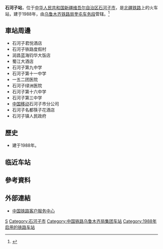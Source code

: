 {{noteTA
|1=zh-cn:始发车次; zh-hk:列車班次;
|2=zh-cn:车次; zh-hk:班次;
}}
{{Distinguish|石河站}}
{{Infobox China railway station
|车站名称 = 石河子站
|图片 = Shihezi station.jpg
|图片介绍 = 石河子站
|车站名称拼音=Shihezi
|英文名称 = Shihezi Railway Station
|车站代码 = 42503<ref>{{cite book|title=中华人民共和国铁路车站代码（GB/T 10302-2010）|publisher=中国标准出版社|year=2010|isbn=155066140495|ignore-isbn-error=true|pages=32}}</ref>
|电报码 = SZR<ref>{{cite book|author=铁道部电子计算技术中心, 铁道部运输局|title=铁路车站站名代码表：TMIS使用|publisher=中国铁道出版社|location=北京|year=1998|isbn=9787113030995|pages=97}}</ref><ref>{{cite book|author=[[中华人民共和国铁道部|中华人民共和国铁道部]]|title=铁路电报站名略号（2012）|publisher=中国铁道出版社|location=北京|year=2012|unified=15113·3468|pages=116}}</ref>
|拼音码 = SHZ
|车站地址 = [[新疆维吾尔自治区|新疆维吾尔自治区]][[石河子市|石河子市]]
|坐标 = {{coord|44.267340|N|86.060432|E|display=inline,title}}
|归属 = [[乌鲁木齐铁路局|乌鲁木齐铁路局]][[奎屯车务段|奎屯车务段]]
|车站等级 = [[三等站_(中铁)|三等站]]
|线路 = [[北疆铁路|北疆铁路]]
|月台数目 =2
|站台面 = 3
|股道数目 =13
|网站 = 
}}
{{BS-map|title=石河子站路轨及月台配置示意图|legend=track|title-bg=#99aaff|title-color=black|map=
\CONTg\CONTg~~[[兰新铁路|兰新铁路]][[下行线|下]]、[[上行线|上行线]][[阿拉山口站|阿拉山口站]]方向
\STRg\STRf
\\\\STR\STR\\\ENDEa
\\\\STR\STR\\\STR
\\\\STR\STR\\\STR
\\\\\STR\STR\\\ABZg2\STRc3
\\\\\\STR\STR\\\STR+c1\STR2+4\STRc3
\\\\ENDEa\\STR\STR\\\ABZg2\STRc13\LSTR2+4
\\\\STR\\STR\STR\\\STR+c1\STR2+4\STRc3
\\\\\STR\\STR\STR\\\STR\STRc1\STR2+4\STRc3
\\\\\STR\\STR\STR\\\STR\\STRc1\LSTR2+4
\\\\STR\\STR\STR\\\STR\\ENDEa
\\\\STR\\STR\STR\\\STR\\STR
\\\\STR\\STR\STR\\\STR2\STRc3\STR
\\\\STR\\STR\STR\\\STRc1\STR2+4\STR+c3
\\\\STR\\STR\STR\\\\STRc1\ABZg+4
\\\\\STR\\STR\STR\\\\\ABZg2\STRc3
\\\\\STR\\STR\STR\\\\\STR+c1\LSTR2+4
\\\\STR\\STR\STR\\\\STRc2\STR3
\\\\STR2\STRc3\STR\STR\\\STRc2\STR3+1\STRc4
\\\STRc1\STR+4\STR\STR\\STRc2\STR3+1\STRc4
\\\STR\STR\STR\STRc2\STR3+1\STRc4
\\ABZg2\STR+c3\STR+c2\ABZ1+3f\STRc4
ENDEa\STR+c1\ABZg+4\ABZg+1\STR+c4
STR2\STR+c3\ABZg2\ABZg3\STR
STRc1\ABZg+4\ABZg+1\ABZg+4\STR
STRc2\ABZg3\STR\STR\STR
STRc2\STR3+1\STR!~STRc24\ABZg3\ABZg2\STR+c3\
STRc2\STR3+1\STRc24\KRZ3+1\STR+c4\ABZg2!~STRc1\ABZ2+4g!~STRc3\STRc3\
STRc2\STR3+1\STRc24\ABZ1+3f\STR+c4\STR\STR+c1\STR+4+c1\ABZ4+2f\STRc3\
STRc2\STR3+l!~STRc2\ABZ1+3r\STRc24\ABZ1+3f\STR+c4\STR\STR\STR\STR\STR+c1\STR+4\\\
STRc2\STR3+1\STR+1+c4\STRc24\STR3+1!~STRc2\STR3!~STRc24\ABZg3\STR\STR\STR\STR\STR\STR\\\\
STR+1\STRc24\ABZg3\STR+1\STR+1+c4\STR+1+c4\STR+c4\STR\STR\STR\STR\STR\STR\\\\
STR\STR+1\STR+c4\STR\STR\STR\STR+BSl\STR+BSr\STR\STR\STR\STR\STR+BSl\\\\
STR\STR\STR\STR\STR\STR\STR+BSl\STR+BSr\STR\STR\STR\STR\STR+BSl!~num1l\\\\~~1站台
STR\STR\STR\STR\STR\STR\STR+BSl\STR+BSr\STR\STR\STR\STR\STR+BSl\\\\
STR\STR\STR\STR\STR\STR\STR+BSl\STR+BSr\STR\STR\STR\STR\STR+BSl\\\\
STR\STR\STR\STR\STR\STR\STR+BSl\STR+BSr\STR\STR\STR\STR\STR+BSl\\\\
STR\STR\STR\STR\STR\STR\STR+BSl\STR+BSr\STR\STR\STR\STR\STR+BSl\\\\
STR\STR\STR\STR\STR\STR\STR+BSl\STR+BSr!~num2r\STR\STR\STR\STR\STR+BSl\\\\~~2站台
STR\STR\STR\STR\STR\STR\STR+BSl!~num3l\STR+BSr\STR\STR\STR\STR\STR+BSl\\\\~~3站台
STR\STR\STR\STR\STR\STR\STR+BSl\STR+BSr\STR\STR\STR\STR\STR+BSl\\\\
STR\STR\STR\STR\STR\STR\STR+BSl\STR+BSr\STR\STR\STR\STR\STR+BSl\\\\
STR\STR\STR\STR\STR\STR\STR+BSl\STR+BSr\STR\STR\STR\STR\STR+BSl\\\\
STR\STR\STR\STR\STR\STR\STR+BSl\STR+BSr\STR\STR\STR\STR\STR\\\\
STR\STR\STR\STR\STR\STR\STR\STR\STR\STR\STR\STR\STR\\\\
STR\STR\STR\STR\STR\STR\STR\STR\STR\STR\STR\STR\STR\\LSTR\LSTR\LSTR
STR\STR\STR\STR\STR\STR\STR\STR\STR\STR\STR\STR\STR\\STR+c2\STR3+c2\STR3
STR\STR\STR\STR\STR\STR\STR\STR\STR\STR\STR\STR\STR\STRc2\ABZ3+1g!~STRc2\STR3+1!~STRc4\STRc4
STR\STR\STR\STR\STR\STR\STR\STR\STR\STR\STR\STR\STR\STR+1!~STRc2\STR3+1!~STRc4\STRc4\
STR\STR2\STR+c3\STR\STR\STR\STR\STR\STR\STR\STR\STR+c2\STR3\ABZg+1\STRc4\\
STR2\STRc13\ABZg+4\STR2\STR2+c3\STR2+c3\STR+c3\STR\STR\STR+c2\STR3+c2\ABZ3+1g\STRc4\STR\STRc2\LSTR3+1\
STRc1\STR2+4\STR2+c3\STRc13\STR2+4!~STRc1\STR+4!~STRc13\ABZg+4\STR\STR\ABZg+1!~STRc2\ABZ1+3f!~STRc4\STRc4\STRc2\STR3+c2\STR3+1\STRc4\
STRc1\STRl+4!~STRc1\ABZ2+4r\STRc13\ABZ2+4g\STR+c3\STR\STR\ABZg+1\STR+c4\STRc2\ABZ3+1l\STRr+1!~STRc4\STRc4\
STRc1\STR2+4\STRc13\ABZ2+4g\STR+c3\ABZg2\STR+c3\STR+c2\STR3+1\STRc4\
STRc1\STR2+4\STRc13\ABZg+4\STR+c1\ABZg+4\ABZg+1\STRc4\
STRc1\STR2+4\ABZg2!~STRc3\STR+c3\ABZg2\STR+c3\
ENDEaq\STR2+r!~STRc1\ABZg+4!~STRc13\ABZg+4\STR+c1\ABZg+4\
STRc1\ABZg+4\ABZg2\ABZg3\STR
\STR\ABZg+1\ABZg+4\ENDEe
STRc2\STR3\STR\STR\
STRc2\STR3+1\STRc4\STR\STR\\
STR+1\STRc4\\STR\STR\\
STR\\\STR\STR\\
STR2\STRc3\\STR\STR\\
STRc1\STR2+4\STRc3\STR\STR\\
STRc1\STR2+4\STR+c3\STR\
STRc1\KRZ2+4o\STR+c3
\\STR+c1\KRZ2+4o\STRc3
\\STR\STR+c1\LSTR2+4
\STRg\STRf
\CONTf\CONTf~~[[兰新铁路|兰新铁路]][[下行线|下]]、[[上行线|上行线]][[兰州站|兰州站]]方向
}}
'''石河子站'''，位于[[中华人民共和国|中华人民共和国]][[新疆维吾尔自治区|新疆维吾尔自治区]][[石河子市|石河子市]]，是[[北疆铁路|北疆铁路]]上的火车站，建于1988年，由[[乌鲁木齐铁路局|乌鲁木齐铁路局]][[奎屯车务段|奎屯车务段]]管辖。<ref>{{Cite web |url=http://search.huochepiao.com/huochezhan/jieshao/1940.htm |title=石河子火车站介绍 |accessdate=2018-02-03 |archive-date=2018-02-03 |archive-url=https://web.archive.org/web/20180203181429/http://search.huochepiao.com/huochezhan/jieshao/1940.htm |dead-url=no }}</ref>
== 車站周邊 ==
* 石河子君悦酒店
* 石河子铁路度假村
* 润昌蓝海钧华大饭店
* 蜀江大酒店
* 石河子第九中学
* 石河子第十一中学
* 一五二团医院
* 石河子绿洲医院
* 石河子第十六中学
* 石河子第三中学
* [[中国移动|中国移动]]石河子市分公司
* 石河子名都筷子花酒店
* 石河子镇人民政府

== 歷史 ==
* 建于1988年。
== 临近车站 ==
{{start rail box|[[中国铁路|中国铁路]]}}
{{s-inop|[[玛纳斯站|玛纳斯站]]|{{站|乌鲁木齐南}}方向}}
{{s-line|[[北疆铁路|北疆铁路]]}}
{{s-inop|[[乌兰乌苏站|乌兰乌苏站]]|{{站|阿拉山口}}方向}}
{{end box}}
== 參考資料 ==
{{reflist}}
== 外部連結 ==
* [http://www.12306.cn/mormhweb/ 中国铁路客户服务中心] {{Wayback|url=http://www.12306.cn/mormhweb/ |date=20180205163941 }}
{{北疆铁路}}

[[Category:新疆维吾尔自治区铁路车站|S]]
[[Category:石河子市|Category:石河子市]]
[[Category:中国铁路乌鲁木齐局集团车站|Category:中国铁路乌鲁木齐局集团车站]]
[[Category:1988年启用的铁路车站|Category:1988年启用的铁路车站]]